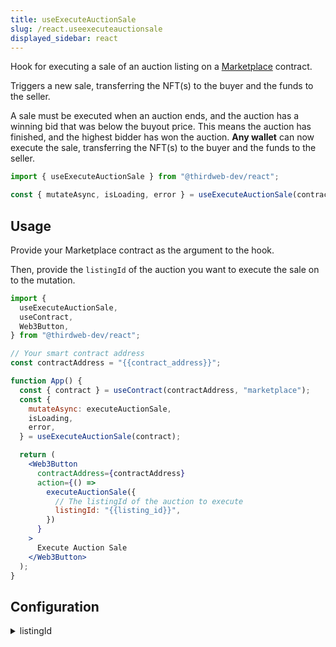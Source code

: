 ```yaml
---
title: useExecuteAuctionSale
slug: /react.useexecuteauctionsale
displayed_sidebar: react
---
```



Hook for executing a sale of an auction listing on a [Marketplace](https://thirdweb.com/thirdweb.eth/Marketplace) contract.

Triggers a new sale, transferring the NFT(s) to the buyer and the funds to the seller.

A sale must be executed when an auction ends, and the auction has a winning bid that was below the buyout price. This means the
auction has finished, and the highest bidder has won the auction. **Any wallet** can now execute the sale, transferring the NFT(s)
to the buyer and the funds to the seller.

```jsx
import { useExecuteAuctionSale } from "@thirdweb-dev/react";

const { mutateAsync, isLoading, error } = useExecuteAuctionSale(contract);
```

## Usage

Provide your Marketplace contract as the argument to the hook.

Then, provide the `listingId` of the auction you want to execute the sale on to the mutation.

```jsx
import {
  useExecuteAuctionSale,
  useContract,
  Web3Button,
} from "@thirdweb-dev/react";

// Your smart contract address
const contractAddress = "{{contract_address}}";

function App() {
  const { contract } = useContract(contractAddress, "marketplace");
  const {
    mutateAsync: executeAuctionSale,
    isLoading,
    error,
  } = useExecuteAuctionSale(contract);

  return (
    <Web3Button
      contractAddress={contractAddress}
      action={() =>
        executeAuctionSale({
          // The listingId of the auction to execute
          listingId: "{{listing_id}}",
        })
      }
    >
      Execute Auction Sale
    </Web3Button>
  );
}
```

## Configuration

<details>
  <summary>listingId</summary>
  <div>

### listingId

The ID of the auction listing to execute the sale on.

If the listing cannot be found, is not an auction, or is not ready to be executed, the `error` property will be set.

```jsx
import {
  useExecuteAuctionSale,
  useContract,
  Web3Button,
} from "@thirdweb-dev/react";

// Your smart contract address
const contractAddress = "{{contract_address}}";

function App() {
  const { contract } = useContract(contractAddress, "marketplace");
  const {
    mutateAsync: executeAuctionSale,
    isLoading,
    error,
  } = useExecuteAuctionSale(contract);

  return (
    <Web3Button
      contractAddress={contractAddress}
      action={() =>
        executeAuctionSale({
          // The listingId of the auction to execute
          // highlight-next-line
          listingId: "{{listing_id}}",
        })
      }
    >
      Execute Auction Sale
    </Web3Button>
  );
}
```

</div>
</details>
